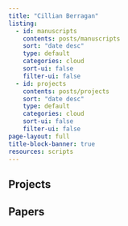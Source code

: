 ```yaml
---
title: "Cillian Berragan"
listing:
  - id: manuscripts
    contents: posts/manuscripts
    sort: "date desc"
    type: default
    categories: cloud
    sort-ui: false
    filter-ui: false
  - id: projects
    contents: posts/projects
    sort: "date desc"
    type: default
    categories: cloud
    sort-ui: false
    filter-ui: false
page-layout: full
title-block-banner: true
resources: scripts
---
```


## Projects

:::{#projects}
:::

## Papers

:::{#manuscripts}
:::
